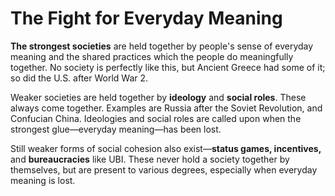 # The Fight for Everyday Meaning

**The strongest societies** are held together by people's sense of everyday meaning and the shared practices which the people do meaningfully together. No society is perfectly like this, but Ancient Greece had some of it; so did the U.S. after World War 2.

Weaker societies are held together by **ideology** and **social roles**. These always come together. Examples are Russia after the Soviet Revolution, and Confucian China. Ideologies and social roles are called upon when the strongest glue—everyday meaning—has been lost.

Still weaker forms of social cohesion also exist—**status games, incentives,** and **bureaucracies** like UBI. These never hold a society together by themselves, but are present to various degrees, especially when everyday meaning is lost.

